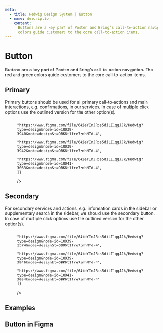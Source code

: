 ```yaml
---
meta:
  - title: Hedwig Design System | Button
  - name: description
    content:
      Buttons are a key part of Posten and Bring’s call-to-action navigation. The red and green
      colors guide customers to the core call-to-action items.
---
```




# Button

Buttons are a key part of Posten and Bring’s call-to-action navigation. The red and green
colors guide customers to the core call-to-action items.

## Primary

Primary buttons should be used for all primary call-to-actions and main interactions, e.g.
confirmations, in our services. In case of multiple click options use the outlined version for the
other option(s).

<figure>
  <FigmaPreviews
    urls={[
      "https://www.figma.com/file/64ieYInJRps5diLI1qgJJk/Hedwig?type=design&node-id=10039-1373&mode=design&t=OBK6t1fre7znhNTd-4",
      "https://www.figma.com/file/64ieYInJRps5diLI1qgJJk/Hedwig?type=design&node-id=10041-3046&mode=design&t=OBK6t1fre7znhNTd-4",
      "https://www.figma.com/file/64ieYInJRps5diLI1qgJJk/Hedwig?type=design&node-id=10039-2870&mode=design&t=OBK6t1fre7znhNTd-4",

      "https://www.figma.com/file/64ieYInJRps5diLI1qgJJk/Hedwig?type=design&node-id=10039-3940&mode=design&t=OBK6t1fre7znhNTd-4",
      "https://www.figma.com/file/64ieYInJRps5diLI1qgJJk/Hedwig?type=design&node-id=10039-3942&mode=design&t=OBK6t1fre7znhNTd-4",
      "https://www.figma.com/file/64ieYInJRps5diLI1qgJJk/Hedwig?type=design&node-id=10041-3063&mode=design&t=OBK6t1fre7znhNTd-4",
    ]}

/>

</figure>

## Secondary

For secondary services and actions, e.g. information cards in the sidebar or supplementary search in the sidebar, we should use the secondary button. In case of multiple click options use the outlined version for the other option(s).

<figure>
  <FigmaPreviews
    urls={[
      "https://www.figma.com/file/64ieYInJRps5diLI1qgJJk/Hedwig?type=design&node-id=10039-3944&mode=design&t=OBK6t1fre7znhNTd-4",
      "https://www.figma.com/file/64ieYInJRps5diLI1qgJJk/Hedwig?type=design&node-id=10039-1375&mode=design&t=OBK6t1fre7znhNTd-4",
      "https://www.figma.com/file/64ieYInJRps5diLI1qgJJk/Hedwig?type=design&node-id=10039-2911&mode=design&t=OBK6t1fre7znhNTd-4",

      "https://www.figma.com/file/64ieYInJRps5diLI1qgJJk/Hedwig?type=design&node-id=10039-1374&mode=design&t=OBK6t1fre7znhNTd-4",
      "https://www.figma.com/file/64ieYInJRps5diLI1qgJJk/Hedwig?type=design&node-id=10039-3946&mode=design&t=OBK6t1fre7znhNTd-4",
      "https://www.figma.com/file/64ieYInJRps5diLI1qgJJk/Hedwig?type=design&node-id=10041-3054&mode=design&t=OBK6t1fre7znhNTd-4"
    ]}

/>

</figure>

## Examples

<figure>
  <Examples name="button" />
</figure>

## Button in Figma

<figure>
  <FigmaEmbed
    urlToEmbed="https://www.figma.com/file/64ieYInJRps5diLI1qgJJk/Hedwig?type=design&node-id=10039%3A1364&mode=design&t=OBK6t1fre7znhNTd-1"
    height={1200}
    width="80%"
    hideBottomBar
  />
</figure>
